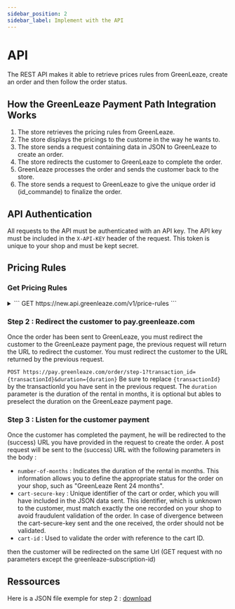```yaml
---
sidebar_position: 2
sidebar_label: Implement with the API
---
```


# API

The REST API makes it able to retrieve prices rules from GreenLeaze, create an order and then follow the order status.

## How the GreenLeaze Payment Path Integration Works

1. The store retrieves the pricing rules from GreenLeaze.
2. The store displays the pricings to the custome in the way he wants to.
3. The store sends a request containing data in JSON to GreenLeaze to create an order.
4. The store redirects the customer to GreenLeaze to complete the order.
5. GreenLeaze processes the order and sends the customer back to the store.
6. The store sends a request to GreenLeaze to give the unique order id (id_commande) to finalize the order.

## API Authentication

All requests to the API must be authenticated with an API key. The API key must be included in the `X-API-KEY` header of the request. This token is unique to your shop and must be kept secret.

## Pricing Rules

### Get Pricing Rules

<details>
<summary>
```
GET https://new.api.greenleaze.com/v1/price-rules
```
</summary>
```json title="Request response"
[
  //...
  {
    "id": 30,
    "name": "0 2000 1 mois",
    "rule": "(1.2* [[prixHT]] /11.9) + (1.2-[[tva]])*[[prixHT]]/11.9", // [[tva]] represent the taxes of the product - Used to calculate the monthly price
    "depositRule": "(1.2* [[prixHT]] /11.9) + (1.2-[[tva]])*[[prixHT]]/11.9", // [[tva]] represent the taxes of the product - Used for first payment
    "minPrice": "0.00", // This is the price without taxes !
    "maxPrice": "2000.00", // This is the price without taxes !
    "duration": 6 // Can be 1, 6, 12, 18 or 24 months depending on the contract with GreenLeaze
}
//...
]

```
</details>

The request returns all rules concerning your shop. A rule applies to all products whose price is between **minPrice** and **maxPrice** and for the corresponding duration.

From all the rules you are able to let your customer choose his duration and the corresponding price will be calculated according to the rule. If the product is not in the range of any rule, the product is not egilageable for GreenLeaze Renting.

**Please store the rules in user session to avoid multiple requests to the API. It will improve user experience for all customers.**

### Change Pricing Rules

You can not change the pricing rules with the API. If you need to change the pricing rules, please contact us.

## Send data to GreenLeaze

### Step 1 : Send the order to pay.greenleaze.com

Once your customer has made his order on your website, you must send the order to GreenLeaze to create the order.

<details>
<summary>
```

POST https://pay.greenleaze.com/send-shop-order-data

````
</summary>
```json title="Request body"
[
  //...
  {
    "transactionId": "",// (String, Required) : Random generated id. Used by pay.greenleaze.com to associate all data to the transaction_id spectified in the redirection URL of the customer.
    "urls": [], //(Object, Required) : All shop's URL  See below for the URL format.
    "language": "", // (String, Optional) : Langage used by the shop - iso format (ex: fr or en).
    "customer": {}, // (Object, Optional) : Info about the customer. - See below for the customer format.
    "deliveryOptions": [
       // ...
    ], // (Array, Optional) : List of delivery options - See below for the delivery option format.
    "addresses": [
      // ...
    ], // (Array, Optional) : Address of the customer - See below for the address format.
    "products": [
      // ...
    ], // (Array, Required) : List of products ordered by the customer - See below for the product format.
    "cartId": "", // (String, Required) : Cart id.
    "cartSecureKey": "", // (String, Required) : Cart secure key.
    "totalInitialFees": 0.00 // (Float, Required) : Initial fees : mainly delivery fees, but also assembly or file fees if any...
  }
]
````

It is necessary to provide both a delivery address and an invoice address. In the case where they are the same, you must reverse the values of delivery and invoice by adjusting `true` and `false` respectively.

```json title="Address format"
{
  "country": "", // (String, Required) : Country code of the address.
  "company": "", // (String, Optional) : Company name (can be empty).
  "firstName": "", // (String, Required) : First name associated with the address.
  "lastName": "", // (String, Required) : Last name associated with the address.
  "street": "", // (String, Required) : Street of the address.
  "postCode": "", // (String, Required) : Postal code of the address.
  "city": "", // (String, Required) : City of the address.
  "phone": "", // (String, Required) : Phone number associated with the address.
  "delivery": true, // (Boolean, Required) : Indicates if the address is for delivery.
  "invoice": false, // (Boolean, Required) : Indicates if the address is for billing.
  "description": "" // (String, Optional) : Description of the address.
}
```

```json title="Product format"
{
  "name": "", // (String, Required) : Name of the product.
  "unitPrice": 0, // (Integer, Required) : Unit price of the product. Without taxes !
  "vat": 0, // (Integer, Required) : VAT applicable on the product.
  "quantity": 0, // (Integer, Required) : Quantity ordered of the product.
  "combination": {
    "name": "" // (String, Optional) : Description of the combination. If single product without declination put the product name.
  },
  "imageUrl": "", // (String, Optional) : URL of the product image, must be a valid URL and accessible from the GreenLeaze server.
  "disabled": false, // (Boolean, Required) : Indicates if the product is disabled for GreenLeaze Renting, if true the product will be payed in one time on GreenLeaze.
  "id": "" // (String, Optional) : Id of the product, will be used to delete One unit of the product from the recap of the order.
}
```

```json title="Delivery option format"
{
  "id": "", // (String, Required) : Id of the delivery option.
  "name": "", // (String, Required) : Name of the delivery option.
  "price": 0, // (Integer, Required) : Price of the delivery option.
  "description": "" // (String, optional) : Description of the delivery option.
}
```

```json title="Urls format"
{
  "failure": "", // (String, Required) : Url where the customer will be redirected in case of payment failure.
  "success": "", // (String, Required) : Url called with POST in case of success and where the user is redirected after
  "sendData": "", // (String, Optional) : Url called with PATCH (with the json data) to send the customer data before the end of the payment process.
  "deleteProduct": "" // (String, optional) : Url call with PATCH (with the json data) to delete one unit of a the product with the id specified in the product format. You must specify the id of the product in the product format to use it.
}
```

```json title="Customer format"
{
  "firstName": "", // (String, Required) : First name of the customer.
  "lastName": "", // (String, Required) : Last name of the customer.
  "email": "", // (String, Required) : Email of the customer.
  "phone": "" // (String, Required) : Phone number of the customer.
}
```

Note : The delivery options are optional but allows you to display the delivery options on the GreenLeaze payment page, GreenLeaze will only store the final delivery price.

</details>

### Step 2 : Redirect the customer to pay.greenleaze.com

Once the order has been sent to GreenLeaze, you must redirect the customer to the GreenLeaze payment page, the previous request will return the URL to redirect the customer.
You must redirect the customer to the URL returned by the previous request.

`POST https://pay.greenleaze.com/order/step-1?transaction_id={transactionId}&duration={duration}`
Be sure to replace `{transactionId}` by the transactionId you have sent in the previous request.
The `duration` parameter is the duration of the rental in months, it is optional but ables to preselect the duration on the GreenLeaze payment page.

### Step 3 : Listen for the customer payment

Once the customer has completed the payment, he will be redirected to the (success) URL you have provided in the request to create the order.
A post request will be sent to the (success) URL with the following parameters in the body :

- `number-of-months` : Indicates the duration of the rental in months. This information allows you to define the appropriate status for the order on your shop, such as "GreenLeaze Rent 24 months".
- `cart-secure-key` : Unique identifier of the cart or order, which you will have included in the JSON data sent. This identifier, which is unknown to the customer, must match exactly the one recorded on your shop to avoid fraudulent validation of the order. In case of divergence between the cart-secure-key sent and the one received, the order should not be validated.
- `cart-id` : Used to validate the order with reference to the cart ID.

then the customer will be redirected on the same Url (GET request with no parameters except the greenleaze-subscription-id)

## Ressources

Here is a JSON file exemple for step 2 : [download](./file/exemple.json)
